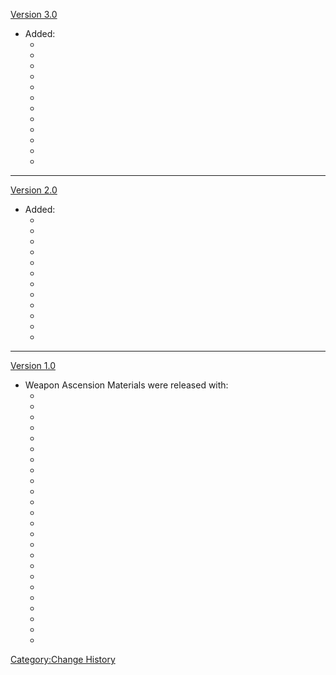 [[Version 3.0]]
* Added:
** {{Item|Copper Talisman of the Forest Dew|20}}
** {{Item|Iron Talisman of the Forest Dew|20}}
** {{Item|Silver Talisman of the Forest Dew|20}}
** {{Item|Golden Talisman of the Forest Dew|20}}
** {{Item|Oasis Garden's Reminiscence|20}}
** {{Item|Oasis Garden's Kindness|20}}
** {{Item|Oasis Garden's Mourning|20}}
** {{Item|Oasis Garden's Truth|20}}
** {{Item|Echo of Scorching Might|20}}
** {{Item|Remnant Glow of Scorching Might|20}}
** {{Item|Dream of Scorching Might|20}}
** {{Item|Olden Days of Scorching Might|20}}
----
[[Version 2.0]]
* Added:
** {{Item|Coral Branch of a Distant Sea|20}}
** {{Item|Jeweled Branch of a Distant Sea|20}}
** {{Item|Jade Branch of a Distant Sea|20}}
** {{Item|Golden Branch of a Distant Sea|20}}
** {{Item|Narukami's Wisdom|20}}
** {{Item|Narukami's Joy|20}}
** {{Item|Narukami's Affection|20}}
** {{Item|Narukami's Valor|20}}
** {{Item|Mask of the Wicked Lieutenant|20}}
** {{Item|Mask of the Tiger's Bite|20}}
** {{Item|Mask of the One-Horned|20}}
** {{Item|Mask of the Kijin|20}}
----
[[Version 1.0]]
* Weapon Ascension Materials were released with:
** {{Item|Tile of Decarabian's Tower|20}}
** {{Item|Debris of Decarabian's City|20}}
** {{Item|Fragment of Decarabian's Epic|20}}
** {{Item|Scattered Piece of Decarabian's Dream|20}}
** {{Item|Boreal Wolf's Milk Tooth|20}}
** {{Item|Boreal Wolf's Cracked Tooth|20}}
** {{Item|Boreal Wolf's Broken Fang|20}}
** {{Item|Boreal Wolf's Nostalgia|20}}
** {{Item|Fetters of the Dandelion Gladiator|20}}
** {{Item|Chains of the Dandelion Gladiator|20}}
** {{Item|Shackles of the Dandelion Gladiator|20}}
** {{Item|Dream of the Dandelion Gladiator|20}}
** {{Item|Luminous Sands from Guyun|20}}
** {{Item|Lustrous Stone from Guyun|20}}
** {{Item|Relic from Guyun|20}}
** {{Item|Divine Body from Guyun|20}}
** {{Item|Mist Veiled Lead Elixir|20}}
** {{Item|Mist Veiled Mercury Elixir|20}}
** {{Item|Mist Veiled Gold Elixir|20}}
** {{Item|Mist Veiled Primo Elixir|20}}
** {{Item|Grain of Aerosiderite|20}}
** {{Item|Piece of Aerosiderite|20}}
** {{Item|Bit of Aerosiderite|20}}
** {{Item|Chunk of Aerosiderite|20}}
<noinclude>[[Category:Change History]]</noinclude>